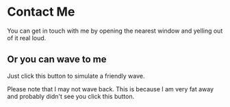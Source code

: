
# Contact Me

You can get in touch with me by opening the nearest window and yelling out of it real loud.

## Or you can wave to me

Just click this button to simulate a friendly wave.

<Wave />

Please note that I may not wave back. This is because I am very fat away and probably didn't see you click this button.
